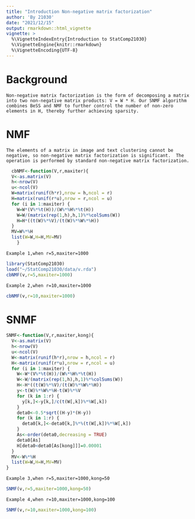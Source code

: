 ---
title: "Introduction Non-negative matrix factorization"
author: 'By 21030'
date: "2021/12/15"
output: rmarkdown::html_vignette
vignette: >
  %\VignetteIndexEntry{Introduction to StatComp21030}
  %\VignetteEngine{knitr::rmarkdown}
  %\VignetteEncoding{UTF-8}
---


# Background

    Non-negative matrix factorization is the form of decomposing a matrix into two non-negative matrix products: V = W * H. Our SNMF algorithm combines BeSS and NMF to further control the number of non-zero elements in H, thereby further achieving sparsity.

# NMF

    The elements of a matrix in image and text clustering cannot be negative, so non-negative matrix factorization is significant.  The operation is performed by standard non-negative matrix factorization.
    
```{r}
  cbNMF<-function(V,r,maxiter){
  V<-as.matrix(V)
  h<-nrow(V)
  u<-ncol(V)
  W=matrix(runif(h*r),nrow = h,ncol = r)
  H=matrix(runif(r*u),nrow = r,ncol = u)
  for (i in 1:maxiter) {
    W=W*(V%*%t(H))/(W%*%H%*%t(H))
    W=W/(matrix(rep(1,h),h,1)%*%colSums(W))
    H=H*((t(W)%*%V)/(t(W)%*%W%*%H))
  }
  MV=W%*%H
  list(W=W,H=H,MV=MV)
    }
```
    
    Example 1,when r=5,maxiter=1000

```{r}
library(StatComp21030)
load("~/StatComp21030/data/v.rda")
cbNMF(v,r=5,maxiter=1000)
```

    Example 2,when r=10,maxiter=1000

```{r}
cbNMF(v,r=10,maxiter=1000)
```

# SNMF
```{r}
SNMF<-function(V,r,maxiter,kong){
  V<-as.matrix(V)
  h<-nrow(V)
  u<-ncol(V)
  W<-matrix(runif(h*r),nrow = h,ncol = r)
  H<-matrix(runif(r*u),nrow = r,ncol = u)
  for (i in 1:maxiter) {
    W<-W*(V%*%t(H))/(W%*%H%*%t(H))
    W<-W/(matrix(rep(1,h),h,1)%*%colSums(W))
    H<-H*((t(W)%*%V)/(t(W)%*%W%*%H))
    y<-t(W)%*%W%*%H-t(W)%*%V
    for (k in 1:r) {
      y[k,]<-y[k,]/c(t(W[,k])%*%W[,k])
    }
    deta0<-0.5*sqrt((H-y)*(H-y))
    for (k in 1:r) {
      deta0[k,]<-deta0[k,]%*%(t(W[,k])%*%W[,k])
    }
    As<-order(deta0,decreasing = TRUE)
    deta0[As]
    H[deta0<deta0[As[kong]]]=0.00001
  }
  MV<-W%*%H
  list(W=W,H=H,MV=MV)
}
```

    Example 3,when r=5,maxiter=1000,kong=50

```{r}
SNMF(v,r=5,maxiter=1000,kong=50)
```

    Example 4,when r=10,maxiter=1000,kong=100
    
```{r}
SNMF(v,r=10,maxiter=1000,kong=100)
```
